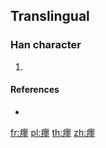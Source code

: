{{character info/new}}
==Translingual==

===Han character===
{{Han char|rn=104|rad=疒|as=15|sn=20|four=|canj=KWGG}}

# {{defn|Han|sort=疒15}}

====References====
* {{Han ref|kx=0782.311|hdz=42702.161|uh=7666|ud=30310}}

[[fr:癦]]
[[pl:癦]]
[[th:癦]]
[[zh:癦]]
